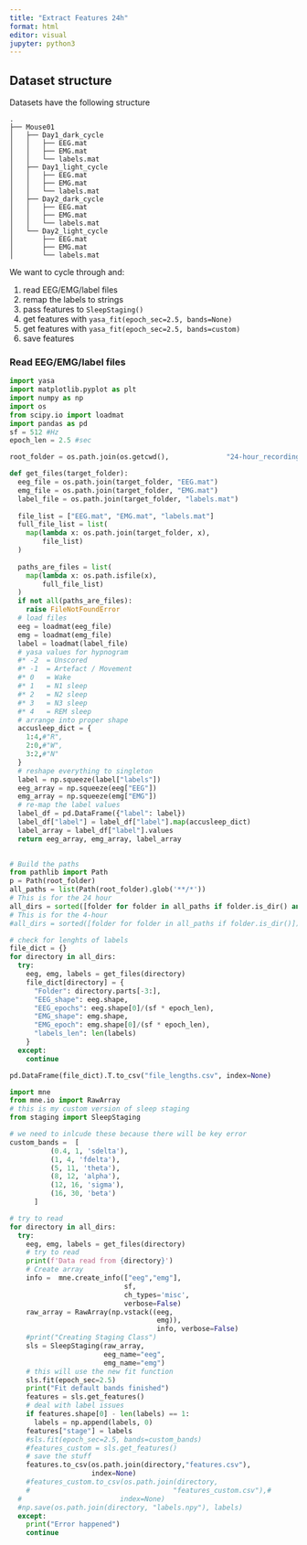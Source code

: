 ```yaml
---
title: "Extract Features 24h"
format: html
editor: visual
jupyter: python3
---
```


## Dataset structure

Datasets have the following structure

    .
    ├── Mouse01
    │   ├── Day1_dark_cycle
    │   │   ├── EEG.mat
    │   │   ├── EMG.mat
    │   │   └── labels.mat
    │   ├── Day1_light_cycle
    │   │   ├── EEG.mat
    │   │   ├── EMG.mat
    │   │   └── labels.mat
    │   ├── Day2_dark_cycle
    │   │   ├── EEG.mat
    │   │   ├── EMG.mat
    │   │   └── labels.mat
    │   └── Day2_light_cycle
    │       ├── EEG.mat
    │       ├── EMG.mat
    │       └── labels.mat

We want to cycle through and:

1.  read EEG/EMG/label files
2.  remap the labels to strings
3.  pass features to `SleepStaging()`
4.  get features with `yasa_fit(epoch_sec=2.5, bands=None)`
5.  get features with `yasa_fit(epoch_sec=2.5, bands=custom)`
6.  save features

### Read EEG/EMG/label files

```python
import yasa
import matplotlib.pyplot as plt
import numpy as np
import os
from scipy.io import loadmat
import pandas as pd
sf = 512 #Hz
epoch_len = 2.5 #sec

root_folder = os.path.join(os.getcwd(),              "24-hour_recordings")

def get_files(target_folder):
  eeg_file = os.path.join(target_folder, "EEG.mat")
  emg_file = os.path.join(target_folder, "EMG.mat")
  label_file = os.path.join(target_folder, "labels.mat")
  
  file_list = ["EEG.mat", "EMG.mat", "labels.mat"]
  full_file_list = list(
    map(lambda x: os.path.join(target_folder, x), 
        file_list)
  )
  
  paths_are_files = list(
    map(lambda x: os.path.isfile(x),
        full_file_list)
  )
  if not all(paths_are_files):
    raise FileNotFoundError
  # load files
  eeg = loadmat(eeg_file)
  emg = loadmat(emg_file)
  label = loadmat(label_file)
  # yasa values for hypnogram
  #* -2  = Unscored
  #* -1  = Artefact / Movement
  #* 0   = Wake
  #* 1   = N1 sleep
  #* 2   = N2 sleep
  #* 3   = N3 sleep
  #* 4   = REM sleep
  # arrange into proper shape
  accusleep_dict = {
    1:4,#"R",
    2:0,#"W",
    3:2,#"N"
  }
  # reshape everything to singleton
  label = np.squeeze(label["labels"])
  eeg_array = np.squeeze(eeg["EEG"])
  emg_array = np.squeeze(emg["EMG"])
  # re-map the label values
  label_df = pd.DataFrame({"label": label})
  label_df["label"] = label_df["label"].map(accusleep_dict)
  label_array = label_df["label"].values
  return eeg_array, emg_array, label_array
  
```

```python
# Build the paths
from pathlib import Path
p = Path(root_folder)
all_paths = list(Path(root_folder).glob('**/*'))
# This is for the 24 hour
all_dirs = sorted([folder for folder in all_paths if folder.is_dir() and "cycle" in str(folder)])
# This is for the 4-hour
#all_dirs = sorted([folder for folder in all_paths if folder.is_dir()])

```

```python
# check for lenghts of labels
file_dict = {}
for directory in all_dirs:
  try:
    eeg, emg, labels = get_files(directory)
    file_dict[directory] = {
      "Folder": directory.parts[-3:],
      "EEG_shape": eeg.shape,
      "EEG_epochs": eeg.shape[0]/(sf * epoch_len),
      "EMG_shape": emg.shape,
      "EMG_epoch": emg.shape[0]/(sf * epoch_len),
      "labels_len": len(labels)
    }
  except:
    continue


```

```python
pd.DataFrame(file_dict).T.to_csv("file_lengths.csv", index=None)
```

```python
import mne
from mne.io import RawArray
# this is my custom version of sleep staging
from staging import SleepStaging

# we need to inlcude these because there will be key error
custom_bands =  [
          (0.4, 1, 'sdelta'), 
          (1, 4, 'fdelta'), 
          (5, 11, 'theta'),
          (8, 12, 'alpha'), 
          (12, 16, 'sigma'), 
          (16, 30, 'beta')
      ]

# try to read
for directory in all_dirs:
  try:
    eeg, emg, labels = get_files(directory)
    # try to read
    print(f'Data read from {directory}')
    # Create array
    info =  mne.create_info(["eeg","emg"], 
                            sf, 
                            ch_types='misc', 
                            verbose=False)
    raw_array = RawArray(np.vstack((eeg, 
                                    emg)),
                                    info, verbose=False)
    #print("Creating Staging Class")
    sls = SleepStaging(raw_array,
                       eeg_name="eeg", 
                       emg_name="emg")
    # this will use the new fit function
    sls.fit(epoch_sec=2.5)
    print("Fit default bands finished")
    features = sls.get_features()
    # deal with label issues
    if features.shape[0] - len(labels) == 1:
      labels = np.append(labels, 0)
    features["stage"] = labels
    #sls.fit(epoch_sec=2.5, bands=custom_bands)
    #features_custom = sls.get_features()
    # save the stuff
    features.to_csv(os.path.join(directory,"features.csv"),
                    index=None)
    #features_custom.to_csv(os.path.join(directory,
    #                                   "features_custom.csv"),# 
  #                        index=None)
  #np.save(os.path.join(directory, "labels.npy"), labels)
  except:
    print("Error happened")
    continue

```

```python

```
